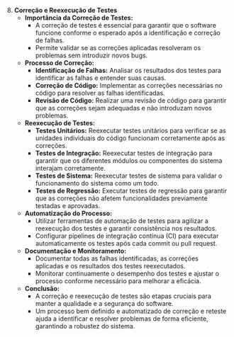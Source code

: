 8. **Correção e Reexecução de Testes**
   - **Importância da Correção de Testes:**
     - A correção de testes é essencial para garantir que o software funcione conforme o esperado após a identificação e correção de falhas.
     - Permite validar se as correções aplicadas resolveram os problemas sem introduzir novos bugs.
   - **Processo de Correção:**
     - **Identificação de Falhas:** Analisar os resultados dos testes para identificar as falhas e entender suas causas.
     - **Correção de Código:** Implementar as correções necessárias no código para resolver as falhas identificadas.
     - **Revisão de Código:** Realizar uma revisão de código para garantir que as correções sejam adequadas e não introduzam novos problemas.
   - **Reexecução de Testes:**
     - **Testes Unitários:** Reexecutar testes unitários para verificar se as unidades individuais do código funcionam corretamente após as correções.
     - **Testes de Integração:** Reexecutar testes de integração para garantir que os diferentes módulos ou componentes do sistema interajam corretamente.
     - **Testes de Sistema:** Reexecutar testes de sistema para validar o funcionamento do sistema como um todo.
     - **Testes de Regressão:** Executar testes de regressão para garantir que as correções não afetem funcionalidades previamente testadas e aprovadas.
   - **Automatização do Processo:**
     - Utilizar ferramentas de automação de testes para agilizar a reexecução dos testes e garantir consistência nos resultados.
     - Configurar pipelines de integração contínua (CI) para executar automaticamente os testes após cada commit ou pull request.
   - **Documentação e Monitoramento:**
     - Documentar todas as falhas identificadas, as correções aplicadas e os resultados dos testes reexecutados.
     - Monitorar continuamente o desempenho dos testes e ajustar o processo conforme necessário para melhorar a eficácia.
   - **Conclusão:**
     - A correção e reexecução de testes são etapas cruciais para manter a qualidade e a segurança do software.
     - Um processo bem definido e automatizado de correção e reteste ajuda a identificar e resolver problemas de forma eficiente, garantindo a robustez do sistema.
